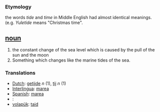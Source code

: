 === Etymology ===
the words ''tide'' and ''time'' in Middle English had almost identical meanings. (e.g. ''Yuletide'' means "Christmas time". 

== [[noun]] ==
#the constant change of the sea level which is caused by the pull of the sun and the moon
#Something which changes like the marine tides of the sea.

=== Translations ===
*[[Dutch]]: [[getijde]] ''n'' (1), [[tij]] ''n'' (1)
*[[Interlingua]]: [[marea]]
*[[Spanish]]: [[marea]]
*[[]]: [[]]
*[[volapük]]: [[taid]]